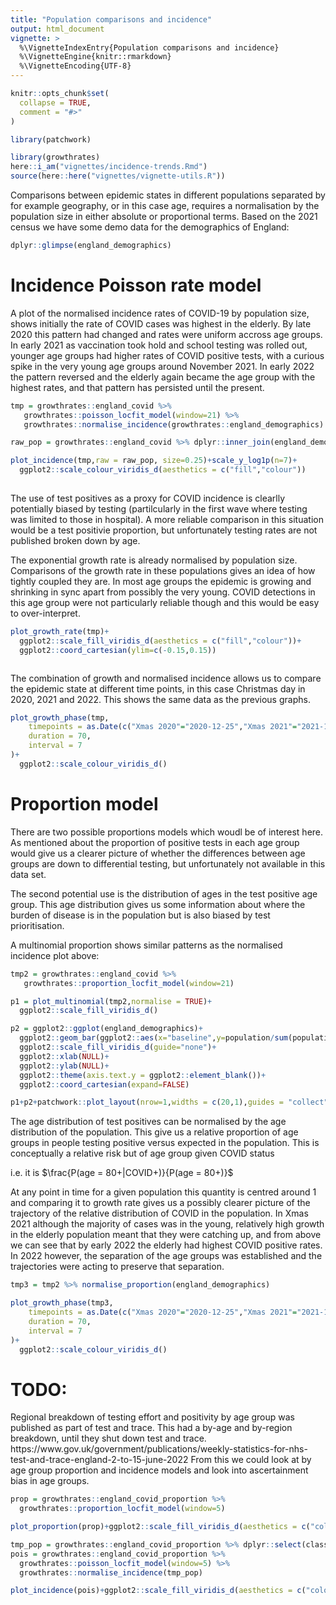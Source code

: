 ```yaml
---
title: "Population comparisons and incidence"
output: html_document
vignette: >
  %\VignetteIndexEntry{Population comparisons and incidence}
  %\VignetteEngine{knitr::rmarkdown}
  %\VignetteEncoding{UTF-8}
---
```


```r
knitr::opts_chunk$set(
  collapse = TRUE,
  comment = "#>"
)

library(patchwork)

library(growthrates)
here::i_am("vignettes/incidence-trends.Rmd")
source(here::here("vignettes/vignette-utils.R"))
```

Comparisons between epidemic states in different populations separated by for example
geography, or in this case age, requires a normalisation by the population size
in either absolute or proportional terms. Based on the 2021 census we have some
demo data for the demographics of England:

```r
dplyr::glimpse(england_demographics)
```

# Incidence Poisson rate model

A plot of the normalised incidence rates of COVID-19 by population size, shows 
initially the rate of COVID cases was highest in the elderly. By late 2020 this
pattern had changed and rates were uniform accross age groups. In early 2021
as vaccination took hold and school testing was rolled out, younger age groups
had higher rates of COVID positive tests, with a curious spike in the very young
age groups around November 2021. In early 2022 the pattern reversed and the 
elderly again became the age group with the highest rates, and that pattern has
persisted until the present.

```r

tmp = growthrates::england_covid %>%
   growthrates::poisson_locfit_model(window=21) %>%
   growthrates::normalise_incidence(growthrates::england_demographics)

raw_pop = growthrates::england_covid %>% dplyr::inner_join(england_demographics, by="class")

plot_incidence(tmp,raw = raw_pop, size=0.25)+scale_y_log1p(n=7)+
  ggplot2::scale_colour_viridis_d(aesthetics = c("fill","colour"))
  
```

The use of test positives as a proxy for COVID incidence is clearlly potentially
biased by testing (partilcularly in the first wave where testing was limited to those
in hospital). A more reliable comparison in this situation would be a test
positivie proportion, but unfortunately testing rates are not published broken 
down by age.

The exponential growth rate is already normalised by population size. Comparisons
of the growth rate in these populations gives an idea of how tightly coupled they are.
In most age groups the epidemic is growing and shrinking in sync apart from possibly
the very young. COVID detections in this age group were not particularly reliable though
and this would be easy to over-interpret.

```r


plot_growth_rate(tmp)+
  ggplot2::scale_fill_viridis_d(aesthetics = c("fill","colour"))+
  ggplot2::coord_cartesian(ylim=c(-0.15,0.15))



```

The combination of growth and normalised incidence allows us to compare the
epidemic state at different time points, in this case Christmas day in 2020,
2021 and 2022. This shows the same data as the previous graphs.

```r

plot_growth_phase(tmp,
    timepoints = as.Date(c("Xmas 2020"="2020-12-25","Xmas 2021"="2021-12-25","Xmas 2022"="2022-12-25")),
    duration = 70, 
    interval = 7
)+
  ggplot2::scale_colour_viridis_d()

```


# Proportion model

There are two possible proportions models which woudl be of interest here. As
mentioned about the proportion of positive tests in each age group would give
us a clearer picture of whether the differences between age groups are down to 
differential testing, but unfortunately not available in this data set.

The second potential use is the distribution of ages in the test positive age
group. This age distribution gives us some information about where the burden of 
disease is in the population but is also biased by test prioritisation.

A multinomial proportion shows similar patterns as the normalised incidence plot
above:

```r


tmp2 = growthrates::england_covid %>%
   growthrates::proportion_locfit_model(window=21)

p1 = plot_multinomial(tmp2,normalise = TRUE)+
  ggplot2::scale_fill_viridis_d()

p2 = ggplot2::ggplot(england_demographics)+
  ggplot2::geom_bar(ggplot2::aes(x="baseline",y=population/sum(population)*100,fill=class), stat="identity", position="stack", colour="black", linewidth=0.1)+
  ggplot2::scale_fill_viridis_d(guide="none")+
  ggplot2::xlab(NULL)+
  ggplot2::ylab(NULL)+
  ggplot2::theme(axis.text.y = ggplot2::element_blank())+
  ggplot2::coord_cartesian(expand=FALSE)

p1+p2+patchwork::plot_layout(nrow=1,widths = c(20,1),guides = "collect")

```

The age distribution of test positives can be normalised by the age distribution
of the population. This give us a relative proportion of age groups in people
testing positive versus expected in the population. This is conceptually a
relative risk but of age group given COVID status 

i.e. it is $\frac{P(age = 80+|COVID+)}{P(age = 80+)}$

At any point in time for a given population this quantity is centred around 1
and comparing it to growth rate gives us a possibly clearer picture of the
trajectory of the relative distribution of COVID in the population. In Xmas 2021
although the majority of cases was in the young, relatively high growth in the
elderly population meant that they were catching up, and from above we can see
that by early 2022 the elderly had highest COVID positive rates. In 2022
however, the separation of the age groups was established and the trajectories
were acting to preserve that separation.

```r

tmp3 = tmp2 %>% normalise_proportion(england_demographics)

plot_growth_phase(tmp3,
    timepoints = as.Date(c("Xmas 2020"="2020-12-25","Xmas 2021"="2021-12-25","Xmas 2022"="2022-12-25")),
    duration = 70, 
    interval = 7
)+
  ggplot2::scale_colour_viridis_d()

```

# TODO:

Regional breakdown of testing effort and positivity by age group
was published as part of test and trace.
This had a by-age and by-region breakdown, until they shut down test and trace.
https://www.gov.uk/government/publications/weekly-statistics-for-nhs-test-and-trace-england-2-to-15-june-2022
From this we could look at by age group proportion and incidence models
and look into ascertainment bias in age groups.


```r

prop = growthrates::england_covid_proportion %>%
  growthrates::proportion_locfit_model(window=5)

plot_proportion(prop)+ggplot2::scale_fill_viridis_d(aesthetics = c("colour","fill"))

tmp_pop = growthrates::england_covid_proportion %>% dplyr::select(class,population) %>% dplyr::distinct()
pois = growthrates::england_covid_proportion %>%
  growthrates::poisson_locfit_model(window=5) %>%
  growthrates::normalise_incidence(tmp_pop)

plot_incidence(pois)+ggplot2::scale_fill_viridis_d(aesthetics = c("colour","fill"))


```
